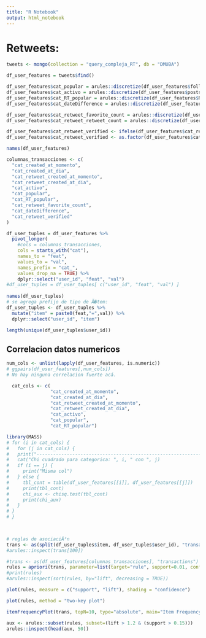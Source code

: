 ```yaml
---
title: "R Notebook"
output: html_notebook
---
```



# Retweets:

```r
tweets <- mongo(collection = "query_compleja_RT", db = "DMUBA")
```

```r
df_user_features = tweets$find()
```


```r
df_user_features$cat_popular = arules::discretize(df_user_features$followers_friends_ratio, breaks=5, labels=c("muy pocos", "pocos", "amigos medios", "muchos", "muy muchos"))
df_user_features$cat_activo = arules::discretize(df_user_features$postsXyear, breaks=5, labels=c("muy pocos", "pocos", "actividad normal", "muchos", "muy muchos"))
df_user_features$cat_RT_popular = arules::discretize(df_user_features$RT_followers_friends_ratio, breaks=5, labels=c("muy pocos", "pocos", "medio", "muchos", "muy muchos"))
df_user_features$cat_dateDifference = arules::discretize(df_user_features$dateDifference_m, breaks=5, labels=c("inmediato", "poco", "tiempo normal", "largo", "desde el pasado"))

df_user_features$cat_retweet_favorite_count = arules::discretize(df_user_features$retweet_favorite_count, breaks=3, labels=c("poco impacto", "impacto normal", "mucho impacto"))
df_user_features$cat_retweet_retweet_count = arules::discretize(df_user_features$retweet_retweet_count, breaks=3, labels=c("poca replica", "replica normal", "mucha replica"))

```

```r
df_user_features$cat_retweet_verified <- ifelse(df_user_features$cat_retweet_verified, "Verificados", "Sin verificar")
df_user_features$cat_retweet_verified <- as.factor(df_user_features$cat_retweet_verified)
```



```r
names(df_user_features) 

columnas_transacciones <- c(
  "cat_created_at_momento", 
  "cat_created_at_dia",
  "cat_retweet_created_at_momento",
  "cat_retweet_created_at_dia",
  "cat_activo",
  "cat_popular",
  "cat_RT_popular",
  "cat_retweet_favorite_count",
  "cat_dateDifference",
  "cat_retweet_verified"
)
```


```r

df_user_tuples = df_user_features %>% 
  pivot_longer(
    #cols = columnas_transacciones,
    cols = starts_with("cat"),
    names_to = "feat", 
    values_to = "val", 
    names_prefix = "cat_",
    values_drop_na = TRUE) %>% 
    dplyr::select("user_id", "feat", "val")
#df_user_tuples = df_user_tuples[ c("user_id", "feat", "val") ]
  
names(df_user_tuples)
# se agrega prefijo de tipo de Ã�tem:
df_user_tuples <- df_user_tuples %>% 
  mutate("item" = paste0(feat,"=",val)) %>% 
  dplyr::select("user_id", "item")

length(unique(df_user_tuples$user_id))

```
## Correlacion datos numericos
```r
num_cols <- unlist(lapply(df_user_features, is.numeric))  
# ggpairs(df_user_features[,num_cols])
# No hay ninguna correlacion fuerte acá.
```

```r
  cat_cols <- c(
                "cat_created_at_momento", 
                "cat_created_at_dia",
                "cat_retweet_created_at_momento",
                "cat_retweet_created_at_dia",
                "cat_activo",
                "cat_popular",
                "cat_RT_popular")

library(MASS)
# for (i in cat_cols) {
#   for (j in cat_cols) { 
#   print("------------------------------------------------------------------")
#   cat("Chi cuadrado para categorica: ", i, " con ", j)
#   if (i == j) {
#     print("Misma col")
#   } else {
#     tbl_cont = table(df_user_features[[i]], df_user_features[[j]])
#     print(tbl_cont)
#     chi_aux <- chisq.test(tbl_cont)
#     print(chi_aux)
#   } 
# }
# }

  
```


```r

# reglas de asociaciÃ³n
trans <- as(split(df_user_tuples$item, df_user_tuples$user_id), "transactions")
#arules::inspect(trans[100])

#trans <- as(df_user_features[columnas_transacciones], "transactions")
rules = apriori(trans, parameter=list(target="rule", support=0.01, confidence=0.02))
#print(rules)
#arules::inspect(sort(rules, by="lift", decreasing = TRUE))

```

```r
plot(rules, measure = c("support", "lift"), shading = "confidence")
```


```r
plot(rules, method = "two-key plot")
```

```r
itemFrequencyPlot(trans, topN=10, type="absolute", main="Item Frequency") # plot frequeitemFrequencyPlot(Groceries, topN=10, type="absolute", main="Item Frequency") # plot freque
```


```r
aux <- arules::subset(rules, subset=(lift > 1.2 & (support > 0.15)))
arules::inspect(head(aux, 50))
```